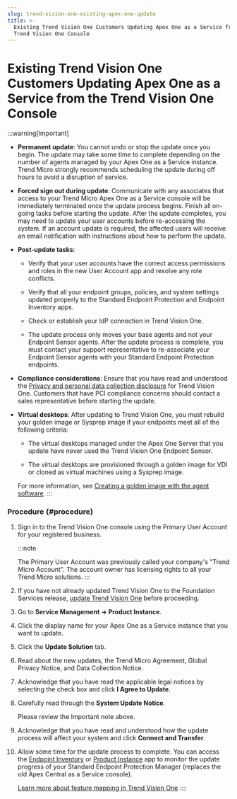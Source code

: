 ```yaml
---
slug: trend-vision-one-existing-apex-one-update
title: >-
  Existing Trend Vision One Customers Updating Apex One as a Service from the
  Trend Vision One Console
---
```

# Existing Trend Vision One Customers Updating Apex One as a Service from the Trend Vision One Console

:::warning[Important]

- **Permanent update**: You cannot undo or stop the update once you begin. The update may take some time to complete depending on the number of agents managed by your Apex One as a Service instance. Trend Micro strongly recommends scheduling the update during off hours to avoid a disruption of service.

- **Forced sign out during update**: Communicate with any associates that access to your Trend Micro Apex One as a Service console will be immediately terminated once the update process begins. Finish all on-going tasks before starting the update. After the update completes, you may need to update your user accounts before re-accessing the system. If an account update is required, the affected users will receive an email notification with instructions about how to perform the update.

- **Post-update tasks**:

  - Verify that your user accounts have the correct access permissions and roles in the new User Account app and resolve any role conflicts.

  - Verify that all your endpoint groups, policies, and system settings updated properly to the Standard Endpoint Protection and Endpoint Inventory apps.

  - Check or establish your IdP connection in Trend Vision One.

  - The update process only moves your base agents and not your Endpoint Sensor agents. After the update process is complete, you must contact your support representative to re-associate your Endpoint Sensor agents with your Standard Endpoint Protection endpoints.

- **Compliance considerations**: Ensure that you have read and understood the [Privacy and personal data collection disclosure](ppdcd-trend-vision-one.mdx) for Trend Vision One. Customers that have PCI compliance concerns should contact a sales representative before starting the update.

- **Virtual desktops**: After updating to Trend Vision One, you must rebuild your golden image or Sysprep image if your endpoints meet all of the following criteria:

  - The virtual desktops managed under the Apex One Server that you update have never used the Trend Vision One Endpoint Sensor.

  - The virtual desktops are provisioned through a golden image for VDI or cloned as virtual machines using a Sysprep image.

  For more information, see [Creating a golden image with the agent software](create-golden-agent-image.mdx).
:::

### Procedure {#procedure}

1.  Sign in to the Trend Vision One console using the Primary User Account for your registered business.

    :::note

    The Primary User Account was previously called your company's "Trend Micro Account". The account owner has licensing rights to all your Trend Micro solutions.
    :::

2.  If you have not already updated Trend Vision One to the Foundation Services release, [update Trend Vision One](update-foundation-services-release.mdx) before proceeding.

3.  Go to **Service Management → Product Instance**.

4.  Click the display name for your Apex One as a Service instance that you want to update.

5.  Click the **Update Solution** tab.

6.  Read about the new updates, the Trend Micro Agreement, Global Privacy Notice, and Data Collection Notice.

7.  Acknowledge that you have read the applicable legal notices by selecting the check box and click **I Agree to Update**.

8.  Carefully read through the **System Update Notice**.

    Please review the Important note above.

9.  Acknowledge that you have read and understood how the update process will affect your system and click **Connect and Transfer**.

10. Allow some time for the update process to complete. You can access the [Endpoint Inventory](endpoint-inventory-intro-part.mdx) or [Product Instance](product-instance.mdx) app to monitor the update progress of your Standard Endpoint Protection Manager (replaces the old Apex Central as a Service console).

    [Learn more about feature mapping in Trend Vision One](apex-one-sep-feature-map.mdx)
::::
